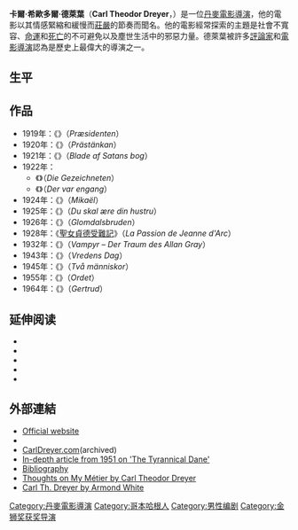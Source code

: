 {{expand english|time=2019-08-26}}
{{unreferenced|time=2019-08-26}}
{{noteTA
|T=zh-hans:卡尔·特奥多尔·德赖尔;zh-hant:卡爾·希歐多爾·德萊葉;
|1=zh-hans:卡尔;zh-hant:卡爾;
|2=zh-hans:特奥多尔;zh-hant:希歐多爾;
|3=zh-hans:德赖尔;zh-hant:德萊葉;
}}
{{Infobox entertainer
| name  = 卡爾·希歐多爾·德萊葉<br>Carl Theodor Dreyer
| type  = 导演
| image = Carl Theodor Dreyer (1965) by Erling Mandelmann.jpg
| birthdate = {{birth date|1889|2|3}}
| birthplace  = {{DEN}}[[哥本哈根|哥本哈根]] 
| deathdate = {{death date and age|1968|3|20|1889|2|3}}
| deathplace = {{DEN}}[[哥本哈根|哥本哈根]]
| spouse     = 
| yearsactive = 1919年 - 1964年
| academyawards =
| awards = '''[[威尼斯影展|威尼斯影展]][[金獅獎|金獅獎]]'''<br>1955年《{{link-en|復活 (電影)|Ordet|復活}}》<br>'''[[威尼斯影展|威尼斯影展]][[威尼斯影展費比西國際影評人獎|費比西獎]]'''<br>1965年《{{link-en|葛楚|Gertrud}}》
}}
'''卡爾·希歐多爾·德萊葉'''（'''Carl Theodor Dreyer'''，{{bd|1889年|2月3日|1968年|3月20日|catIdx=}}）是一位[[丹麥|丹麥]][[電影|電影]][[導演|導演]]，他的電影以其情感緊縮和緩慢而[[莊嚴|莊嚴]]的節奏而聞名。他的電影經常探索的主題是社會不寬容、[[命運|命運]]和[[死亡|死亡]]的不可避免以及塵世生活中的邪惡力量。德萊葉被許多[[評論家|評論家]]和[[電影導演|電影導演]]認為是歷史上最偉大的導演之一。

==生平==

==作品==
*1919年：《{{link-en|主席（1919年電影）|Præsidenten|主席}}》（''Præsidenten''）
*1920年：《{{link-en|瑪格麗特夫人的第四次婚姻|The Parson's Widow}}》（''Prästänkan''）
*1921年：《{{link-en|撒旦日記|Leaves from Satan's Book}}》（''Blade af Satans bog''）
*1922年：
**《{{link-en|標號人|Die Gezeichneten (film)}}》（''Die Gezeichneten''）
**《{{link-da|往事（1922年電影）|Der var engang (film fra 1922)|往事}}》（''Der var engang''）
*1924年：《{{link-en|麥克爾（1924年電影）|Michael (1924 film)|麥克爾}}》（''Mikaël''）
*1925年：《{{link-en|一家之主（電影）|Master of the House|一家之主}}》（''Du skal ære din hustru''）
*1926年：《{{link-en|葛羅達的新娘|The Bride of Glomdal}}》（''Glomdalsbruden''）
*1928年：《[[聖女貞德蒙難記|聖女貞德受難記]]》（''La Passion de Jeanne d'Arc''）
*1932年：《{{link-en|吸血鬼 (1932年電影)|Vampyr|吸血鬼}}》（''Vampyr – Der Traum des Allan Gray''）
*1943年：《{{link-en|憤怒之日|Day of Wrath}}》（''Vredens Dag''）
*1945年：《{{link-sv|兩個人|Två människor}}》（''Två människor''）
*1955年：《{{link-en|復活 (電影)|Ordet|復活}}》（''Ordet''）
*1964年：《{{link-en|葛楚|Gertrud}}》（''Gertrud''）

==延伸阅读==
*{{cite book|last=Bordwell|first=David|title=The Films of Carl Theodor Dreyer|url=https://books.google.com/books?id=X5kn5cdCAT0C|date=January 1981|publisher=University of California Press|isbn=978-0-520-04450-0|access-date=2020-07-12|archive-date=2020-07-12|archive-url=https://web.archive.org/web/20200712031703/https://books.google.com/books?id=X5kn5cdCAT0C|dead-url=no}}
*{{cite book|last1=Dreyer|first1=Carl Theodor|last2=Skoller|first2=Donald|title=Dreyer in double reflection|url=https://books.google.com/books?id=4nCGAAAAIAAJ|year=1973|publisher=Da Capo Press|isbn=978-0-306-80458-8|access-date=2020-07-12|archive-date=2020-07-27|archive-url=https://web.archive.org/web/20200727165840/https://books.google.com/books?id=4nCGAAAAIAAJ|dead-url=no}}
*{{cite book|last=Milne|first=Tom|title=The cinema of Carl Dreyer|url=https://books.google.com/books?id=WMFZAAAAMAAJ|year=1971|publisher=A. S. Barnes|isbn=9780498077111|access-date=2020-07-12|archive-date=2020-07-27|archive-url=https://web.archive.org/web/20200727174310/https://books.google.com/books?id=WMFZAAAAMAAJ|dead-url=no}}
*{{cite book|last=Schamus|first=James|title=Carl Theodor Dreyer's Gertrud: The Moving Word|url=https://books.google.com/books?id=KTNEC3oPhm4C|date=1 January 2008|publisher=University of Washington Press|isbn=978-0-295-98854-2|access-date=2020-07-12|archive-date=2020-07-26|archive-url=https://web.archive.org/web/20200726035202/https://books.google.com/books?id=KTNEC3oPhm4C|dead-url=no}}
*{{cite book|last=Wahl|first=Jan|title=Carl Theodor Dreyer and Ordet: My Summer with the Danish Filmmaker|url=https://books.google.com/books?id=3FqJx142Y0oC|year=2012|publisher=University Press of Kentucky|isbn=978-0-8131-3618-9|access-date=2020-07-12|archive-date=2020-07-27|archive-url=https://web.archive.org/web/20200727171350/https://books.google.com/books?id=3FqJx142Y0oC|dead-url=no}}

==外部連結==
* [http://english.carlthdreyer.dk Official website] {{Wayback|url=http://english.carlthdreyer.dk/ |date=20190418004156 }}
* {{IMDb name|id=0003433|name=Carl Theodor Dreyer}}
* [https://web.archive.org/web/20070202184213/http://www.carldreyer.com/ CarlDreyer.com](archived)
* [http://www.carldreyer.com/resources/dreyerbypaulmoor51.htm In-depth article from 1951 on 'The Tyrannical Dane']{{Wayback|url=http://www.carldreyer.com/ |date=20070202184213 }}
* [http://film.virtual-history.com/person.php?personid=1460 Bibliography] {{Wayback|url=http://film.virtual-history.com/person.php?personid=1460 |date=20061026022115 }}
* [http://www.criterion.com/current/posts/131-thoughts-on-my-metier Thoughts on My Métier by Carl Theodor Dreyer] {{Wayback|url=http://www.criterion.com/current/posts/131-thoughts-on-my-metier |date=20200712081457 }}
* [http://www.criterion.com/current/posts/226-carl-th-dreyer Carl Th. Dreyer by Armond White] {{Wayback|url=http://www.criterion.com/current/posts/226-carl-th-dreyer |date=20200712061227 }}

{{Authority control}}
{{DEFAULTSORT:Dreyer, Carl Theodor}}
[[Category:丹麥電影導演|Category:丹麥電影導演]]
[[Category:哥本哈根人|Category:哥本哈根人]]
[[Category:男性编剧|Category:男性编剧]]
[[Category:金狮奖获奖导演|Category:金狮奖获奖导演]]